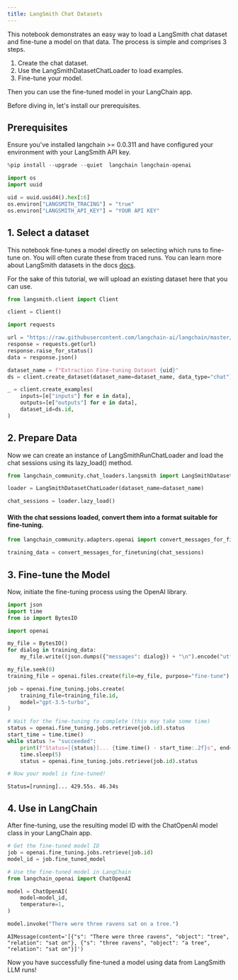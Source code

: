 ```yaml
---
title: LangSmith Chat Datasets
---
```


This notebook demonstrates an easy way to load a LangSmith chat dataset and fine-tune a model on that data.
The process is simple and comprises 3 steps.

1. Create the chat dataset.
2. Use the LangSmithDatasetChatLoader to load examples.
3. Fine-tune your model.

Then you can use the fine-tuned model in your LangChain app.

Before diving in, let's install our prerequisites.

## Prerequisites

Ensure you've installed langchain >= 0.0.311 and have configured your environment with your LangSmith API key.


```python
%pip install --upgrade --quiet  langchain langchain-openai
```


```python
import os
import uuid

uid = uuid.uuid4().hex[:6]
os.environ["LANGSMITH_TRACING"] = "true"
os.environ["LANGSMITH_API_KEY"] = "YOUR API KEY"
```

## 1. Select a dataset

This notebook fine-tunes a model directly on selecting which runs to fine-tune on. You will often curate these from traced runs. You can learn more about LangSmith datasets in the docs [docs](https://docs.smith.langchain.com/evaluation/concepts#datasets).

For the sake of this tutorial, we will upload an existing dataset here that you can use.


```python
from langsmith.client import Client

client = Client()
```


```python
import requests

url = "https://raw.githubusercontent.com/langchain-ai/langchain/master/docs/docs/integrations/chat_loaders/example_data/langsmith_chat_dataset.json"
response = requests.get(url)
response.raise_for_status()
data = response.json()
```


```python
dataset_name = f"Extraction Fine-tuning Dataset {uid}"
ds = client.create_dataset(dataset_name=dataset_name, data_type="chat")
```


```python
_ = client.create_examples(
    inputs=[e["inputs"] for e in data],
    outputs=[e["outputs"] for e in data],
    dataset_id=ds.id,
)
```

## 2. Prepare Data
Now we can create an instance of LangSmithRunChatLoader and load the chat sessions using its lazy_load() method.


```python
from langchain_community.chat_loaders.langsmith import LangSmithDatasetChatLoader

loader = LangSmithDatasetChatLoader(dataset_name=dataset_name)

chat_sessions = loader.lazy_load()
```

#### With the chat sessions loaded, convert them into a format suitable for fine-tuning.


```python
from langchain_community.adapters.openai import convert_messages_for_finetuning

training_data = convert_messages_for_finetuning(chat_sessions)
```

## 3. Fine-tune the Model
Now, initiate the fine-tuning process using the OpenAI library.


```python
import json
import time
from io import BytesIO

import openai

my_file = BytesIO()
for dialog in training_data:
    my_file.write((json.dumps({"messages": dialog}) + "\n").encode("utf-8"))

my_file.seek(0)
training_file = openai.files.create(file=my_file, purpose="fine-tune")

job = openai.fine_tuning.jobs.create(
    training_file=training_file.id,
    model="gpt-3.5-turbo",
)

# Wait for the fine-tuning to complete (this may take some time)
status = openai.fine_tuning.jobs.retrieve(job.id).status
start_time = time.time()
while status != "succeeded":
    print(f"Status=[{status}]... {time.time() - start_time:.2f}s", end="\r", flush=True)
    time.sleep(5)
    status = openai.fine_tuning.jobs.retrieve(job.id).status

# Now your model is fine-tuned!
```
```output
Status=[running]... 429.55s. 46.34s
```
## 4. Use in LangChain

After fine-tuning, use the resulting model ID with the ChatOpenAI model class in your LangChain app.


```python
# Get the fine-tuned model ID
job = openai.fine_tuning.jobs.retrieve(job.id)
model_id = job.fine_tuned_model

# Use the fine-tuned model in LangChain
from langchain_openai import ChatOpenAI

model = ChatOpenAI(
    model=model_id,
    temperature=1,
)
```


```python
model.invoke("There were three ravens sat on a tree.")
```



```output
AIMessage(content='[{"s": "There were three ravens", "object": "tree", "relation": "sat on"}, {"s": "three ravens", "object": "a tree", "relation": "sat on"}]')
```


Now you have successfully fine-tuned a model using data from LangSmith LLM runs!
